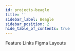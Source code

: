 ```yaml
---
id: projects-beagle
title: ''
sidebar_label: Beagle
sidebar_position: 2
hide_table_of_contents: true
---
```




<Banner
  goalStatement={configs.beagle.goal_statement}
  projectTags={configs.beagle.project_tags}
/>

<Tabs>
  <TabItem value="summary" label="Summary" default>
    <Summary
      headline={configs.beagle.headline}
      description={configs.beagle.description}
      level={configs.beagle.level_of_difficulty}
      roles={configs.beagle.roles}
    />
  </TabItem>
  <TabItem value="project-assets" label="Project Assets" default>
    Feature Links
  </TabItem>
  <TabItem value="contributors" label="Contributors">
    Figma Layouts
  </TabItem>
</Tabs>

